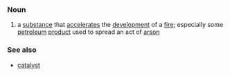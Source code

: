 ===Noun===
# a [[substance]] that [[accelerate]]s the [[development]] of a [[fire]]; especially some [[petroleum]] [[product]] used to spread an act of [[arson]]
===See also===
*[[catalyst]]